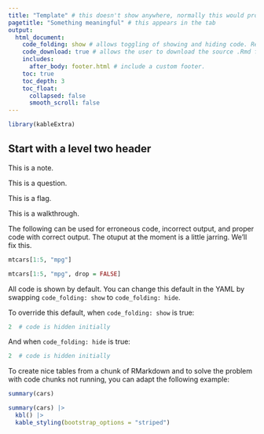 ```yaml
---
title: "Template" # this doesn't show anywhere, normally this would produce an H1 header at the top of the rendered page. This has been overriden in the css.
pagetitle: "Something meaningful" # this appears in the tab
output:
  html_document:
    code_folding: show # allows toggling of showing and hiding code. Remove if not using code.
    code_download: true # allows the user to download the source .Rmd file. Remove if not using code.
    includes:
      after_body: footer.html # include a custom footer.
    toc: true
    toc_depth: 3
    toc_float:
      collapsed: false
      smooth_scroll: false
---
```

```r
library(kableExtra)
```


## Start with a level two header

:::note
This is a note.
:::

:::question
This is a question.
:::

:::flag
This is a flag.
:::

:::walkthrough
This is a walkthrough.
:::

The following can be used for erroneous code, incorrect output, and proper code with correct output. The otuput at the moment is a little jarring. We'll fix this.    

```r
mtcars[1:5, "mpg"]
```

```r
mtcars[1:5, "mpg", drop = FALSE]
```

All code is shown by default. You can change this default in the YAML by swapping `code_folding: show` to `code_folding: hide`.

To override this default, when `code_folding: show` is true:

```r
2  # code is hidden initially
```

And when `code_folding: hide` is true:

```r
2  # code is hidden initially
```


To create nice tables from a chunk of RMarkdown and to solve the problem with code chunks not running, you can adapt the following example:

```r
summary(cars)
```

```r
summary(cars) |>
  kbl() |>
  kable_styling(bootstrap_options = "striped")
```


